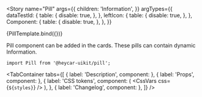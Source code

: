 

<!-- Meta -->

<Meta title="Components/Pill" component={Pill} />


<!-- Canvas -->

<Story
  name="Pill"
  args={{
    children: 'Information',
  }}
  argTypes={{
    dataTestId: {
      table: {
        disable: true,
      },
    },
    leftIcon: {
      table: {
        disable: true,
      },
    },
    Component: {
      table: {
        disable: true,
      },
    },
  }}
>
  {PillTemplate.bind({})}
</Story>

<!-- Docs -->

<ComponentHeader
  name="Pill"
  version={version}
  stage={1}
  design="https://www.figma.com/file/rrvkvQEoVTOHa7MzyKSaoz/OTP-Global-Design-System?node-id=1370%3A40223"
/>

Pill component can be added in the cards. These pills can contain dynamic Information.

```tsx
import Pill from '@heycar-uikit/pill';
```

<!-- Description -->

<TabContainer
  tabs={[
    { label: 'Description', component: <Description /> },
    { label: 'Props', component: <Props of={Pill} /> },
    {
      label: 'CSS tokens',
      component: (
        <CssVars
          css={`
            ${styles}
          `}
        />
      ),
    },
    { label: 'Changelog', component: <Changelog /> },
  ]}
/>
